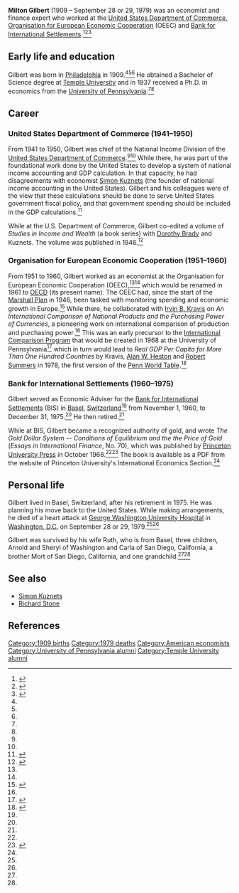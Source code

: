 '''Milton Gilbert''' (1909 – September 28 or 29, 1979) was an economist and finance expert who worked at the [[United States Department of Commerce]], [[OECD|Organisation for European Economic Cooperation]] (OEEC) and [[Bank for International Settlements]].<ref name=bis-bio>{{cite web|url = https://www.bis.org/about/biomg.htm|title = Biographical note: Milton Gilbert (1909-79), former Economic Adviser|accessdate = October 19, 2017|publisher = Bank for International Settlements}}</ref><ref name=nyt-obit>{{cite web|url = https://www.nytimes.com/1979/10/04/archives/milton-gilbert-70-was-finance-expert-a-former-adviser-for-the-bank.html|title = MILTON GILBERT, 70; WAS FINANCE EXPERT|last = Clark|first = Alfred E.|date = October 4, 1979|accessdate = October 19, 2017|publisher = ''[[New York Times]]''}}</ref><ref name=wapo-obit>{{cite web|url = https://www.washingtonpost.com/archive/local/1979/09/30/milton-gilbert-economist-authority-on-gold/a7983cbc-dba7-47ae-8e92-c2aa501e41ae/|title = Milton Gilbert, Economist, Authority on Gold|publisher = ''[[Washington Post]]''|date = September 30, 1979|accessdate = October 19, 2017}}</ref>

== Early life and education ==

Gilbert was born in [[Philadelphia]] in 1909.<ref name=bis-bio/><ref name=nyt-obit/><ref name=wapo-obit/> He obtained a Bachelor of Science degree at [[Temple University]] and in 1937 received a Ph.D. in economics from the [[University of Pennsylvania]].<ref name=nyt-obit/><ref name=wapo-obit/>

== Career ==

=== United States Department of Commerce (1941–1950) ===

From 1941 to 1950, Gilbert was chief of the National Income Division of the [[United States Department of Commerce]].<ref name=nyt-obit/><ref name=wapo-obit/>  While there, he was part of the foundational work done by the United States to develop a system of national income accounting and GDP calculation. In that capacity, he had disagreements with economist [[Simon Kuznets]] (the founder of national income accounting in the United States). Gilbert and his colleagues were of the view that these calculations should be done to serve United States government fiscal policy, and that government spending should be included in the GDP calculations.<ref name=gdp-brief-history>{{cite web|url = https://books.google.com/books/about/GDP.html?id=t7pKCAAAQBAJ|title = GDP: A Brief but Affectionate History|last = Coyle|first = Diane|accessdate = October 17, 2017}}</ref>{{rp|27-28}}

While at the U.S. Department of Commerce, Gilbert co-edited a volume of ''Studies in Income and Wealth'' (a book series) with [[Dorothy Brady]] and Kuznets. The volume was published in 1946.<ref>{{cite book|url = http://papers.nber.org/books/unkn46-2|title = Studies in Income and Wealth|date = January 1, 1946|accessdate = October 19, 2017}}</ref>

=== Organisation for European Economic Cooperation (1951–1960) ===

From 1951 to 1960, Gilbert worked as an economist at the Organisation for European Economic Cooperation (OEEC),<ref name=nyt-obit/><ref name=wapo-obit/> which would be renamed in 1961 to [[OECD]] (its present name). The OEEC had, since the start of the [[Marshall Plan]] in 1946, been tasked with monitoring spending and economic growth in Europe.<ref name=gdp-modernity-making>{{cite book|title = The Great Invention: The Story of GDP and the Making and Unmaking of the Modern World|url = https://books.google.com/books?id=fE89DAAAQBAJ|accessdate = October 16, 2017}}</ref>{{rp|35}} While there, he collaborated with [[Irvin B. Kravis]] on ''An International Comparison of National Products and the Purchasing Power of Currencies'', a pioneering work on international comparison of production and purchasing power.<ref name=wapo-obit/> This was an early precursor to the [[International Comparison Program]] that would be created in 1968 at the University of Pennsylvania<ref>{{cite web |url=http://web.worldbank.org/WBSITE/EXTERNAL/DATASTATISTICS/ICPEXT/0,,contentMDK:22377133~menuPK:6782010~pagePK:60002244~piPK:62002388~theSitePK:270065,00.html |title=International Comparison Program - History |accessdate=October 5, 2017}}</ref> which in turn would lead to ''Real GDP Per Capita for More Than One Hundred Countries'' by Kravis, [[Alan W. Heston]] and [[Robert Summers]] in 1978, the first version of the [[Penn World Table]].<ref>{{cite web |url=http://voxeu.org/article/newer-better-penn-world-table-growth-estimates |title=Is newer better? The Penn World Table growth estimates |first1=Simon |last1=Johnson |first2=Arvind |last2=Subramanian |first3=Will |last3=Larson |first4=Chris |last4=Papageorgiou |publisher=VOX, CEPR's Policy Portal |date=December 7, 2009 |accessdate=October 3, 2017}}</ref>

=== Bank for International Settlements (1960–1975) ===

Gilbert served as Economic Adviser for the [[Bank for International Settlements]] (BIS) in [[Basel]], [[Switzerland]]<ref name=nyt-obit/> from November 1, 1960, to December 31, 1975.<ref name=bis-bio/> He then retired.<ref name=wapo-obit/>

While at BIS, Gilbert became a recognized authority of gold, and wrote ''The Gold Dollar System -- Conditions of Equilibrium and the the Price of Gold'' (''Essays in International Finance'', No. 70), which was published by [[Princeton University Press]] in October 1968.<ref name=wapo-obit/><ref name=ies-pdf>{{cite web|url = https://www.princeton.edu/~ies/IES_Essays/E70.pdf|title = The Gold Dollar System -- Conditions of Equilibrium and the the Price of Gold (PDF)|last = Gilbert|first = Milton|date = October 1, 1968|accessdate = October 19, 2017}}</ref> The book is available as a PDF from the website of Princeton University's International Economics Section.<ref name=ies-pdf/>

== Personal life ==

Gilbert lived in Basel, Switzerland, after his retirement in 1975. He was planning his move back to the United States. While making arrangements, he died of a heart attack at [[George Washington University Hospital]] in [[Washington, D.C.]] on September 28 or 29, 1979.<ref name=nyt-obit/><ref name=wapo-obit/>

Gilbert was survived by his wife Ruth, who is from Basel, three children, Arnold and Sheryl of Washington and Carla of San Diego, California, a brother Mort of San Diego, California, and one grandchild.<ref name=wapo-obit/><ref name=nyt-obit/>

== See also ==

* [[Simon Kuznets]]
* [[Richard Stone]]

== References ==

{{reflist|30em}}

{{DEFAULTSORT:Gilbert, Milton}}
[[Category:1909 births]]
[[Category:1979 deaths]]
[[Category:American economists]]
[[Category:University of Pennsylvania alumni]]
[[Category:Temple University alumni]]
